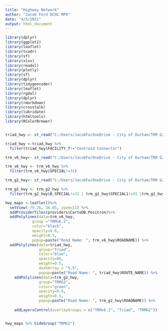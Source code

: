 ```yaml
---
title: "Highway Network"
author: "Jacob Ford DCHC MPO"
date: "4/5/2021"
output: html_document
---
```



```r
library(dplyr)
library(ggplot2)
library(leaflet)
library(tcadr)
library(sf)
library(xlsx)
library(readxl)
library(plotly)
library(sf)
library(dplyr)
library(tidygeocoder)
library(leaflet)
library(rgdal)
library(dplyr)
library(rmarkdown)
library(crosstalk)
library(lubridate)
library(htmltools)
library(RColorBrewer)


triad_hwy <- st_read("C:/Users/JacobFo/OneDrive - City of Durham/TRM G2/Alamance Expansion/Triad Model/TriadModel/MasterLnFiles/TriadHwy_Lines.shp")

triad_hwy <-triad_hwy %>%
  filter(triad_hwy$FACILITY_T!="Centroid Connector")

trm_v6_hwy<- st_read("C:/Users/JacobFo/OneDrive - City of Durham/TRM G2/Alamance Expansion/Triad Model/TriadModel/MasterLnFiles/TRM_v6_hwy.shp")

trm_v6_hwy <- trm_v6_hwy %>%
  filter(trm_v6_hwy$SPECIAL!=31)

trm_g2_hwy<- st_read("C:/Users/JacobFo/OneDrive - City of Durham/TRM G2/Alamance Expansion/Triad Model/TriadModel/MasterLnFiles/TRM_NG_HWY.shp")

trm_g2_hwy <- trm_g2_hwy %>%
  filter(trm_g2_hwy$B_SPECIAL!=31 | trm_g2_hwy$SPECIAL1!=31 |trm_g2_hwy$SPECIAL2!=31 |trm_g2_hwy$SPECIAL3!=31  )


```
```r
hwy_maps <-leaflet()%>%
  setView(-79.26, 36.05, zoom=11) %>%
  addProviderTiles(providers$CartoDB.Positron)%>%
  addPolylines(data=trm_v6_hwy,
            group ="TRMv6.2",
            color="black",
            opacity=0.6,
            weight=0.5,
            popup=paste("Road Name: ", trm_v6_hwy$ROADNAME)) %>%
  addPolylines(data=triad_hwy,
               group="Triad",
               color="blue",
               opacity=06,
               weight=0.5,
               dashArray = "5,5",
               popup=paste("Road Name: ", triad_hwy$ROUTE_NAME)) %>%
    addPolylines(data=trm_g2_hwy,
               group="TRMG2",
               color="green",
               opacity=0.6,
               weight=0.5,
               popup=paste("Road Name: ", trm_g2_hwy$ROADNAME)) %>%
  
    addLayersControl(overlayGroups = c("TRMv6.2", "Triad", "TRMG2")) 


hwy_maps %>% hideGroup("TRMG2")
```


